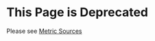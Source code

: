 # This Page is Deprecated

Please see [Metric Sources](/statsig-warehouse-native/configuration/metric-sources)
